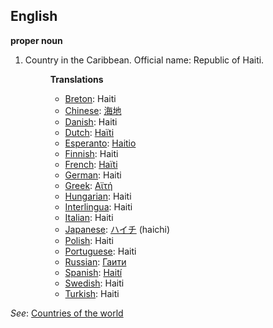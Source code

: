 ==English==

'''proper noun'''

# Country in the Caribbean. Official name: Republic of Haiti.
#:'''Translations'''
#:*[[Breton]]: Haiti
#:*[[Chinese]]: [[海地]]
#:*[[Danish]]: Haiti
#:*[[Dutch]]: [[Haïti]]
#:*[[Esperanto]]: [[Haitio]]
#:*[[Finnish]]: Haiti
#:*[[French]]: [[Haïti]]
#:*[[German]]: Haiti
#:*[[Greek]]: [[Αϊτή]]
#:*[[Hungarian]]: Haiti
#:*[[Interlingua]]: Haiti
#:*[[Italian]]: Haiti
#:*[[Japanese]]: [[ハイチ]] (haichi)
#:*[[Polish]]: Haiti
#:*[[Portuguese]]: Haiti
#:*[[Russian]]: [[Гаити]]
#:*[[Spanish]]: [[Haití]]
#:*[[Swedish]]: Haiti
#:*[[Turkish]]: Haiti

''See'': [[Countries of the world]]